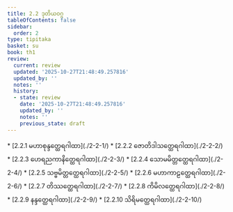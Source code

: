 ```yaml
---
title: 2.2 ဒုတိယဝဂ္ဂ
tableOfContents: false
sidebar:
  order: 2
type: tipitaka
basket: su
book: th1
review:
  current: review
  updated: '2025-10-27T21:48:49.257816'
  updated_by: ''
  notes: ''
  history:
  - state: review
    date: '2025-10-27T21:48:49.257816'
    updated_by: ''
    notes: ''
    previous_state: draft
---
```



<ReviewStatus review={frontmatter.review} showDetails={true} />

<HypothesisAnnotation frontmatter={frontmatter} />

<DynamicBreadcrumb />



<TableOfContents book="th1" section="2.2">
* [2.2.1 မဟာစုန္ဒတ္ထေရဂါထာ](./2-2-1/)
* [2.2.2 ဇောတိဒါသတ္ထေရဂါထာ](./2-2-2/)
* [2.2.3 ဟေရညကာနိတ္ထေရဂါထာ](./2-2-3/)
* [2.2.4 သောမမိတ္တတ္ထေရဂါထာ](./2-2-4/)
* [2.2.5 သဗ္ဗမိတ္တတ္ထေရဂါထာ](./2-2-5/)
* [2.2.6 မဟာကာဠတ္ထေရဂါထာ](./2-2-6/)
* [2.2.7 တိဿတ္ထေရဂါထာ](./2-2-7/)
* [2.2.8 ကိမိလတ္ထေရဂါထာ](./2-2-8/)
* [2.2.9 နန္ဒတ္ထေရဂါထာ](./2-2-9/)
* [2.2.10 သိရိမတ္ထေရဂါထာ](./2-2-10/)
</TableOfContents>